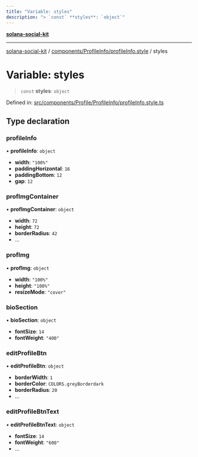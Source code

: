 ```yaml
---
title: "Variable: styles"
description: "> `const` **styles**: `object`"
---
```


[**solana-social-kit**](../../../../../README.mdx)

***

[solana-social-kit](../../../../../README.mdx) / [components/ProfileInfo/profileInfo.style](../README.mdx) / styles

# Variable: styles

> `const` **styles**: `object`

Defined in: [src/components/Profile/ProfileInfo/profileInfo.style.ts](https://github.com/SendArcade/solana-app-kit/blob/main/src/components/Profile/ProfileInfo/profileInfo.style.ts)

## Type declaration

### profileInfo

• **profileInfo**: `object`
- **width**: `"100%"`
- **paddingHorizontal**: `16`
- **paddingBottom**: `12`
- **gap**: `12`

### profImgContainer

• **profImgContainer**: `object`
- **width**: `72`
- **height**: `72`
- **borderRadius**: `42`
- ...

### profImg

• **profImg**: `object`
- **width**: `"100%"`
- **height**: `"100%"`
- **resizeMode**: `"cover"`

### bioSection

• **bioSection**: `object`
- **fontSize**: `14`
- **fontWeight**: `"400"`

### editProfileBtn

• **editProfileBtn**: `object`
- **borderWidth**: `1`
- **borderColor**: `COLORS.greyBorderdark`
- **borderRadius**: `20`
- ...

### editProfileBtnText

• **editProfileBtnText**: `object`
- **fontSize**: `14`
- **fontWeight**: `"600"`
- ...
